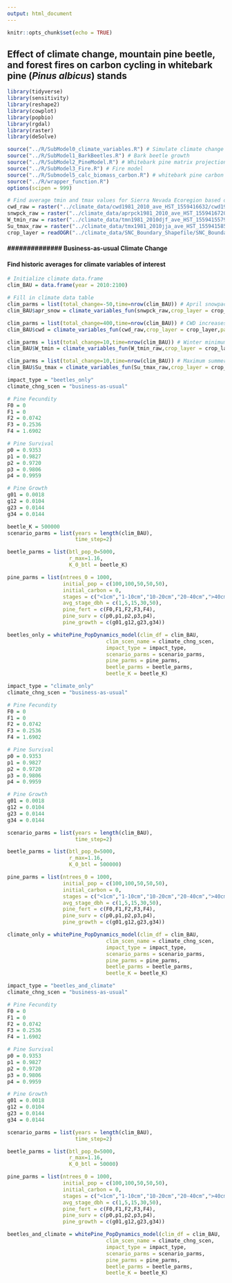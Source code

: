 ```yaml
---
output: html_document
---
```


```r
knitr::opts_chunk$set(echo = TRUE)
```

## Effect of climate change, mountain pine beetle, and forest fires on carbon cycling in whitebark pine (*Pinus albicus*) stands

```r
library(tidyverse)
library(sensitivity)
library(reshape2)
library(cowplot)
library(popbio)
library(rgdal)
library(raster)
library(deSolve)

source("../R/SubModel0_climate_variables.R") # Simulate climate change
source("../R/SubModel1_BarkBeetles.R") # Bark beetle growth
source("../R/SubModel2_PineModel.R") # Whitebark pine matrix projection model
source("../R/SubModel3_Fire.R") # Fire model
source("../R/Submodel5_calc_biomass_carbon.R") # whitebark pine carbon and biomass model
source("../R/wrapper_function.R")
options(scipen = 999)
```

```r
# Find average tmin and tmax values for Sierra Nevada Ecoregion based on historic data
cwd_raw = raster("../climate_data/cwd1981_2010_ave_HST_1559416632/cwd1981_2010_ave_HST_1559416632.tif")
snwpck_raw = raster("../climate_data/aprpck1981_2010_ave_HST_1559416720/aprpck1981_2010_ave_HST_1559416720.tif")
W_tmin_raw = raster("../climate_data/tmn1981_2010djf_ave_HST_1559415579/tmn1981_2010djf_ave_HST_1559415579.tif")
Su_tmax_raw = raster("../climate_data/tmx1981_2010jja_ave_HST_1559415851/tmx1981_2010jja_ave_HST_1559415851.tif")
crop_layer = readOGR("../climate_data/SNC_Boundary_Shapefile/SNC_Boundary.shp")
```

#### ############## Business-as-usual Climate Change ###################

#### Find historic averages for climate variables of interest
```r
# Initialize climate data.frame
clim_BAU = data.frame(year = 2010:2100)

# Fill in climate data table
clim_parms = list(total_change=-50,time=nrow(clim_BAU)) # April snowpack reduced by ~50%
clim_BAU$apr_snow = climate_variables_fun(snwpck_raw,crop_layer = crop_layer,parms = clim_parms)

clim_parms = list(total_change=400,time=nrow(clim_BAU)) # CWD increases ~400 mm
clim_BAU$cwd = climate_variables_fun(cwd_raw,crop_layer = crop_layer,parms = clim_parms)

clim_parms = list(total_change=10,time=nrow(clim_BAU)) # Winter minimum temp increases 10 degrees C
clim_BAU$W_tmin = climate_variables_fun(W_tmin_raw,crop_layer = crop_layer,parms = clim_parms)

clim_parms = list(total_change=10,time=nrow(clim_BAU)) # Maximum summer temp increases 10 degrees C
clim_BAU$Su_tmax = climate_variables_fun(Su_tmax_raw,crop_layer = crop_layer,parms = clim_parms)
```


```r
impact_type = "beetles_only"
climate_chng_scen = "business-as-usual"

# Pine Fecundity
F0 = 0 
F1 = 0 
F2 = 0.0742
F3 = 0.2536 
F4 = 1.6902

# Pine Survival
p0 = 0.9353
p1 = 0.9827
p2 = 0.9720
p3 = 0.9806
p4 = 0.9959

# Pine Growth
g01 = 0.0018
g12 = 0.0104
g23 = 0.0144
g34 = 0.0144

beetle_K = 500000
scenario_parms = list(years = length(clim_BAU),
                      time_step=2)

beetle_parms = list(btl_pop_0=5000, 
                    r_max=1.16, 
                    K_0_btl = beetle_K)

pine_parms = list(ntrees_0 = 1000,
                  initial_pop = c(100,100,50,50,50),
                  initial_carbon = 0,
                  stages = c("<1cm","1-10cm","10-20cm","20-40cm",">40cm"),
                  avg_stage_dbh = c(1,5,15,30,50),
                  pine_fert = c(F0,F1,F2,F3,F4),
                  pine_surv = c(p0,p1,p2,p3,p4),
                  pine_growth = c(g01,g12,g23,g34))

beetles_only = whitePine_PopDynamics_model(clim_df = clim_BAU,
                                clim_scen_name = climate_chng_scen,
                                impact_type = impact_type,
                                scenario_parms = scenario_parms,
                                pine_parms = pine_parms,
                                beetle_parms = beetle_parms,
                                beetle_K = beetle_K)
```

```r
impact_type = "climate_only"
climate_chng_scen = "business-as-usual"

# Pine Fecundity
F0 = 0 
F1 = 0 
F2 = 0.0742
F3 = 0.2536 
F4 = 1.6902

# Pine Survival
p0 = 0.9353
p1 = 0.9827
p2 = 0.9720
p3 = 0.9806
p4 = 0.9959

# Pine Growth
g01 = 0.0018
g12 = 0.0104
g23 = 0.0144
g34 = 0.0144

scenario_parms = list(years = length(clim_BAU),
                      time_step=2)

beetle_parms = list(btl_pop_0=5000, 
                    r_max=1.16, 
                    K_0_btl = 500000)

pine_parms = list(ntrees_0 = 1000,
                  initial_pop = c(100,100,50,50,50),
                  initial_carbon = 0,
                  stages = c("<1cm","1-10cm","10-20cm","20-40cm",">40cm"),
                  avg_stage_dbh = c(1,5,15,30,50),
                  pine_fert = c(F0,F1,F2,F3,F4),
                  pine_surv = c(p0,p1,p2,p3,p4),
                  pine_growth = c(g01,g12,g23,g34))

climate_only = whitePine_PopDynamics_model(clim_df = clim_BAU,
                                clim_scen_name = climate_chng_scen,
                                impact_type = impact_type,
                                scenario_parms = scenario_parms,
                                pine_parms = pine_parms,
                                beetle_parms = beetle_parms,
                                beetle_K = beetle_K)
```


```r
impact_type = "beetles_and_climate"
climate_chng_scen = "business-as-usual"

# Pine Fecundity
F0 = 0 
F1 = 0 
F2 = 0.0742
F3 = 0.2536 
F4 = 1.6902

# Pine Survival
p0 = 0.9353
p1 = 0.9827
p2 = 0.9720
p3 = 0.9806
p4 = 0.9959

# Pine Growth
g01 = 0.0018
g12 = 0.0104
g23 = 0.0144
g34 = 0.0144

scenario_parms = list(years = length(clim_BAU),
                      time_step=2)

beetle_parms = list(btl_pop_0=5000, 
                    r_max=1.16, 
                    K_0_btl = 50000)

pine_parms = list(ntrees_0 = 1000,
                  initial_pop = c(100,100,50,50,50),
                  initial_carbon = 0,
                  stages = c("<1cm","1-10cm","10-20cm","20-40cm",">40cm"),
                  avg_stage_dbh = c(1,5,15,30,50),
                  pine_fert = c(F0,F1,F2,F3,F4),
                  pine_surv = c(p0,p1,p2,p3,p4),
                  pine_growth = c(g01,g12,g23,g34))

beetles_and_climate = whitePine_PopDynamics_model(clim_df = clim_BAU,
                                clim_scen_name = climate_chng_scen,
                                impact_type = impact_type,
                                scenario_parms = scenario_parms,
                                pine_parms = pine_parms,
                                beetle_parms = beetle_parms,
                                beetle_K = beetle_K)
```

